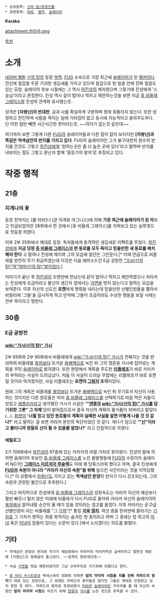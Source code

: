  * 상위항목: [[신의 탑/등장인물]]
 * 관련항목: [[FUG]], [[랭커]], [[슬레이어]]

'''Karaka'''

attachment:카라카.png

[[목차]]

= 소개 =
[[네이버 웹툰]] [[신의 탑]]의 등장 [[악역]]. [[FUG]] 소속으로 가장 최근에 [[슬레이어]]가 된 [[랭커]]이다. 전신에 철갑을 두른 기괴한 생김새를 가지고 있으며 철갑으로 된 얼굴 안에 진짜 얼굴도 있는 모양. 슬레이어 후보 시절에는 그 역시 [[하진성]]의 제자였으며 그렇기에 진성에게 '스승님'이라고 존칭한다. 진성 역시 같이 밥이나 먹자고 제안하는것을 보면 지금 [[쥬 비올레 그레이스]]와 진성의 관계와 유사했는듯.

성격은 '''[자왕난]의 반대판'''. 공과 사를 확실하게 구분하며 정에 휘둘리지 않는다. 또한 냉정하고 잔인하며 사람을 죽이는 일에 거리낌이 없고 동시에 지능적이고 용의주도하다. 단 이런 점만 빼면 사근사근한 편이라는듯. ~~의미가 없는것 같은데~~

여기까지 보면 그렇게 다른 [[FUG]]의 슬레이어들과 다른 점이 없어 보이지만 '''[자왕난]과 똑같은 적색삼안의 반지를 가지고 있다'''. FUG의 슬레이어인 그가 불구대천의 원수의 반지를 낀것도 그렇고 [[하진성]]에게 '원하는곳은 좀 더 높은 곳에 있다'라고 말하며 반지를 내보이는 점도 그렇고 왕난과 함께 '홍등가의 왕자'로 추정되고 있다.

= 작중 행적 =
== 21층 ==
=== 지게나의 꽃 ===
등장 전까지는 [뮬 러브]나 [쿤 아게로 아그니스]에 의해 '''가장 최근에 슬레이어가 된 자'''라고 언급되었지만 28화에서 먼 곳에서 [쥬 비올레 그레이스]를 지켜보고 있는 실루엣으로 첫등장 하였다.

이후 2부 35화에서 제대로 등장. 독자들에게 충격적인 생김새로 이팩트를 주었다. [[하진성]]에게 '''지금 당장 [[쥬 비올레 그레이스]]의 현 동료를 모두 죽이고 믿을만한 새 동료를 배치해야 한다''' 고 말하나 진성에 제지와 그의 모습에 일단은 그만둔다.[* 이때 언급으로 비올레를 완전히 무기 취급하였는데 이것은 다음 에피소드인 E급 공방전 [["가시(신의 탑)"떡]][["악마(신의 탑)"밥]]이었다.]

이야기가 끝난 후 [[하진성]]이 오랜만에 만났는데 같이 밥이나 먹자고 제안하였으나 카라카는 진성에게 조금이라고 불신이 생긴자 앞에서는 [[가면]]을 벗지 않는다고 말하는 모습을 보여준다. 이후 자신의 신도인 '''포켄'''에게 명령을 내리는데 믿을만한 선별인원들을 뽑아서 비밀리에 '그들'을 감시하게 하고 만약에 그들이 조금이라도 수상한 행동을 보일 시에는 전부 죽이라고 명한다.

== 30층 ==
=== E급 공방전 ===
==== [[wiki:"가시(신의 탑)" 가시]] ====
2부 85화와 2부 90화에서 비올레에게 [[wiki:"가시(신의 탑)" 가시]]가 전해지는 것을 반대하여 비올레를 [[용암]]보다 뜨거운 [[용해액]]으로 녹인 뒤 그의 영혼을 가시에 집어넣는 계획을 꾸민 [[슬레이어]]로 밝혀졌다. 또한 현장에서 계획을 주도한 '''[[리플레조]]'''가 바로 카라카의 부하라는 사실이 드러났났다. 처음 이 사실이 드러날 무렵에는 리플레조가 바로 포켄일 것이라 여겨졌지만, 사실 리플레조는 '''포켄의 [[그림자]] 조각'''이었다.

원래 그의 계획은 비올레를 [[용암]]보다 뜨거운 [[용해액]]으로 녹인 뒤 무기로서 자신이 사용하는 것이지만 다른 원로들은 이미 [[쥬 비올레 그레이스]]를 선택하기로 마음 먹은 자들이 있었고 [[레플리카]]라고 생각했던 가시가 사실은 ''''"[[엔류]]의 [[wiki:"가시(신의 탑)" 가시]]를 담기위한 그릇" 그 자체''''임이 밝혀짐으로서 결국 자신의 계획이 물거품이 되버리고 말았다(...). [[화련]]이 ''''너흴 믿고 있던 원로들이 계획이 실패한 사실을 알면 어떻게 나올 것 것 같나?'''' 라고 말하는 걸 보면 카라카 본인의 독단이었던 것 같다. 게다가 덤으로 ''''"[[신]]"이라고 불리니까 정말로 신이 될 수 있을줄 알았나?'''' 라고 간접적으로 까였다.

==== 에필로그 ====
2기 108화에서 [[하진성]]이 97층에 있는 카라카의 비밀 거처로 찾아왔다. 진성의 말에 의하면 슬레이어 후보인 [[쥬 비올레 그레이스]]를 노린 돌발행동에 [[FUG]]의 수장이자 슬레이어 NO.1인 '''[[그레이스 미르치아 루슬렉]]'''도 이에 꽤 당혹스러워 했다고 하며, 결국 진성에게 '''[[FUG]]의 숙원이 아니라 "카라카 자신의 숙원"을 위해''' 일으킨 사건이라는 것을 지적당했다.[* 이 상황에서 [[자왕난]]도 가지고 있는 '''적색삼안 문양'''의 반지가 다시 강조되는데, 그의 숙원과 관련된 물건으로 추측된다.]

그리고 마지막으로 진성에게 [[쥬 비올레 그레이스]]의 성장속도는 카라카 자신의 예상보다 훨씬 빠르니 멀지 않은 미래에 비올레가 다시 FUG로 돌아와 카라카 자신의 슬레이어의 [[옥좌]]에서 끌어내릴 순간이 올 때가 있을 것이라는 경고를 들었다. 이후 카라카는 곧 D급 선별인원이 되는 비올레를 "그 [[기차]]"[* 통칭 '''[[지옥]] [[열차]]'''. 여섯 층을 한꺼번에 올라가는 [[기차]]로 그 기차가 향하는 최종 목적지는 숨겨진 한 층이라고 하며 그 층에는 탑 최고의 [[미녀]] 혹은 [[미남]]이 잠들어 있다는 소문이 있다.]에서 노리겠다는 의도를 밝혔다.

== 기타 ==
 * 적색삼안 문양의 반지와 작가가 채팅방에서 카라카의 머리카락은 금색이라고 말한것 때문에 [자왕난]과 형제설이 돌고있다. ~~성격이 정반대인데~~

 * 사실 [[가면]]을 벗길 예정이었지만 그냥 신비주의로 가기위해 씌웠다고 한다.

 * [[포 비더 구스트앙]]과 멕세스와의 대화에 의하면 '''탑의 마지막 시험을 치를 진짜 자하드의 왕자'''가 따로 있는 모양으로, 그 외에도 자하드의 왕자들은 많지만 그들은 제대로 인정받고 있지 못한 듯 하다. 자하드의 왕자로 추정되면서 [[FUG]]의 [[슬레이어]]인 카라카를 볼 때 자신의 숙원인 '''탑의 마지막 시험'''을 치르기 위해 [[엔류]]의 [[가시(신의 탑)|가시]]를 노린 것으로 추측할 수 있다.
